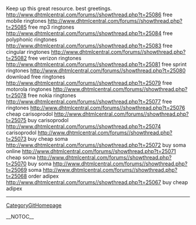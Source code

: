 Keep up this great resource. best greetings. http://www.dhtmlcentral.com/forums//showthread.php?t=25086 free mobile ringtones
http://www.dhtmlcentral.com/forums//showthread.php?t=25085 free mp3 ringtones
http://www.dhtmlcentral.com/forums//showthread.php?t=25084 free polyphonic ringtones
http://www.dhtmlcentral.com/forums//showthread.php?t=25083 free cingular ringtones
http://www.dhtmlcentral.com/forums//showthread.php?t=25082 free verizon ringtones
http://www.dhtmlcentral.com/forums//showthread.php?t=25081 free sprint ringtones
http://www.dhtmlcentral.com/forums//showthread.php?t=25080 download free ringtones
http://www.dhtmlcentral.com/forums//showthread.php?t=25079 free motorola ringtones
http://www.dhtmlcentral.com/forums//showthread.php?t=25078 free nokia ringtones
http://www.dhtmlcentral.com/forums//showthread.php?t=25077 free ringtones
http://www.dhtmlcentral.com/forums//showthread.php?t=25076 cheap carisoprodol
http://www.dhtmlcentral.com/forums//showthread.php?t=25075 buy carisoprodol
http://www.dhtmlcentral.com/forums//showthread.php?t=25074 carisoprodol
http://www.dhtmlcentral.com/forums//showthread.php?t=25073 buy cheap soma
http://www.dhtmlcentral.com/forums//showthread.php?t=25072 buy soma online
http://www.dhtmlcentral.com/forums//showthread.php?t=25071 cheap soma
http://www.dhtmlcentral.com/forums//showthread.php?t=25070 buy soma
http://www.dhtmlcentral.com/forums//showthread.php?t=25069 soma
http://www.dhtmlcentral.com/forums//showthread.php?t=25068 order adipex
http://www.dhtmlcentral.com/forums//showthread.php?t=25067 buy cheap adipex
----
[[CategoryGitHomepage]]

__NOTOC__